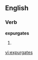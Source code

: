 ==English==

===Verb===
'''expurgates'''

# {{third-person singular of|[[expurgate]]}}

[[vi:expurgates]]